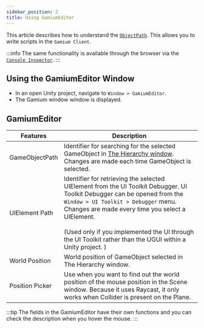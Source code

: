 ```yaml
---
sidebar_position: 2
title: Using GamiumEditor
---
```


This article describes how to understand the [`ObjectPath`](gamium/client/object-path).
This allows you to write scripts in the `Gamium Client`.

:::info
The same functionality is available through the browser via the [`Console Inspector`](https://docs.dogutech.io/host-and-device/device/streaming-and-remote-control/game-ui-inspector).
:::

## Using the GamiumEditor Window

- In an open Unity project, navigate to `Window > GamiumEditor`.
- The Gamium window window is displayed.

## GamiumEditor

| Features        | Description                                                                                                                                                                                                                                                                                                                              |
| --------------- | ---------------------------------------------------------------------------------------------------------------------------------------------------------------------------------------------------------------------------------------------------------------------------------------------------------------------------------------- |
| GameObjectPath  | Identifier for searching for the selected GameObject in [The Hierarchy window](https://docs.unity3d.com/Manual/Hierarchy.html). Changes are made each time GameObject is selected.                                                                                                                                                       |
| UIElement Path  | Identifier for retrieving the selected UIElement from the UI Toolkit Debugger. UI Toolkit Debugger can be opened from the `Window > UI Toolkit > Debugger` menu. Changes are made every time you select a UIElement. <br></br>(Used only if you implemented the UI through the UI Toolkit rather than the UGUI within a Unity project. ) |
| World Position  | World position of GameObject selected in The Hierarchy window.                                                                                                                                                                                                                                                                           |
| Position Picker | Use when you want to find out the world position of the mouse position in the Scene window. Because it uses Raycast, it only works when Collider is present on the Plane.                                                                                                                                                                |

:::tip
The fields in the GamiumEditor have their own functions and you can check the description when you hover the mouse.
:::
